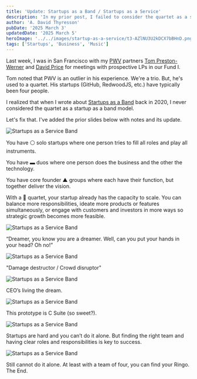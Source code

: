 ```yaml
---
title: 'Update: Startups as a Band / Startups as a Service'
description: 'In my prior post, I failed to consider the quartet as a startup as a band model.'
author: 'A. David Thyresson'
pubDate: '2025 March 3'
updatedDate: '2025 March 5'
heroImage: '../../images/startup-as-a-service/t3-AZlNU3U2kDCX7bBHnD.png'
tags: ['Startups', 'Business', 'Music']
---
```




Last week, I was in San Francisco with my [PWV](https://www.pwv.com) partners [Tom Preston-Werner](https://tom.preston-werner.com) and [David Price](https://thedavidprice.com) for meetings with prospective LPs in our Fund I.

Tom noted that PWV is an outlier in his experience. We're a trio. But, he's used to a quartet. His startups (GitHub, RedwoodJS, etc.) have typically been four people.

I realized that when I wrote about [Startups as a Band](./post-startups-as-a-service-band) back in 2020, I never considered the quartet as a startup as a band model.

Let's fix that. I've added the prior slides below with notes and its update.

<Image src={image1a} alt="Startups as a Service Band" class="shadow-lg" />

You have ⚪ solo startups where one person tries to fill all roles and play all instruments.

You have ▬ duos where one person does the business and the other the technology.

You have core founder ▲ groups where each have their function, but together deliver the vision.

With a 🔲 quartet, your startup already has the capacity to scale. You can balance more responsibilities, ideate more products or features simultaneously, or engage with customers and investors in more ways so strategic growth becomes more feasible.

<Image src={image2a} alt="Startups as a Service Band" class="shadow-lg" />

“Dreamer, you know you are a dreamer. Well, can you put your hands in your head? Oh no!”

<Image src={image2} alt="Startups as a Service Band" class="shadow-lg" />

"Damage destructor / Crowd disruptor"

<Image src={image3a} alt="Startups as a Service Band" class="shadow-lg" />

CEO’s living the dream.

<Image src={image3} alt="Startups as a Service Band" class="shadow-lg" />

This prototype is C Suite (so sweet?).

<Image src={image4a} alt="Startups as a Service Band" class="shadow-lg" />

Startups are hard and you can’t do it alone. But finding the right team and having clear roles and responsibilities is key to success.

<Image src={image4} alt="Startups as a Service Band" class="shadow-lg" />

Still cannot do it alone. At least with a team of four, you can find your Ringo. The End.
